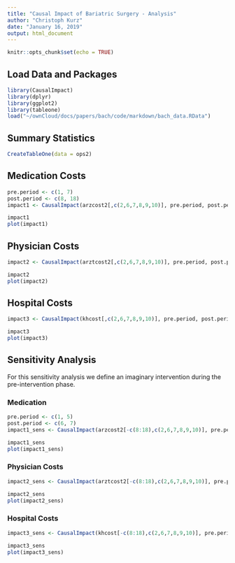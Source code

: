 ```yaml
---
title: "Causal Impact of Bariatric Surgery - Analysis"
author: "Christoph Kurz"
date: "January 16, 2019"
output: html_document
---
```


```r
knitr::opts_chunk$set(echo = TRUE)
```

## Load Data and Packages

```r
library(CausalImpact)
library(dplyr)
library(ggplot2)
library(tableone)
load("~/ownCloud/docs/papers/bach/code/markdown/bach_data.RData")
```

## Summary Statistics

```r
CreateTableOne(data = ops2)
```

## Medication Costs

```r
pre.period <- c(1, 7)
post.period <- c(8, 18)
impact1 <- CausalImpact(arzcost2[,c(2,6,7,8,9,10)], pre.period, post.period, model.args = list(niter = 2000))
```

```r
impact1
plot(impact1)
```

## Physician Costs

```r
impact2 <- CausalImpact(arztcost2[,c(2,6,7,8,9,10)], pre.period, post.period, model.args = list(niter = 2000, nseasons = 1))
```

```r
impact2
plot(impact2)
```

## Hospital Costs

```r
impact3 <- CausalImpact(khcost[,c(2,6,7,8,9,10)], pre.period, post.period, model.args = list(niter = 2000))
```

```r
impact3
plot(impact3)
```

## Sensitivity Analysis

For this sensitivity analysis we define an imaginary intervention during the pre-intervention phase.

### Medication

```r
pre.period <- c(1, 5)
post.period <- c(6, 7)
impact1_sens <- CausalImpact(arzcost2[-c(8:18),c(2,6,7,8,9,10)], pre.period, post.period, model.args = list(niter = 2000))
```

```r
impact1_sens
plot(impact1_sens)
```

### Physician Costs

```r
impact2_sens <- CausalImpact(arztcost2[-c(8:18),c(2,6,7,8,9,10)], pre.period, post.period, model.args = list(niter = 2000, nseasons = 1))
```

```r
impact2_sens
plot(impact2_sens)
```

### Hospital Costs

```r
impact3_sens <- CausalImpact(khcost[-c(8:18),c(2,6,7,8,9,10)], pre.period, post.period, model.args = list(niter = 2000))
```

```r
impact3_sens
plot(impact3_sens)
```

